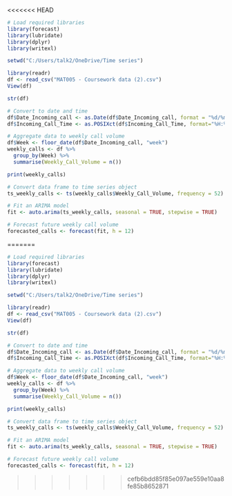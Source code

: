 <<<<<<< HEAD
```r
# Load required libraries
library(forecast)
library(lubridate)
library(dplyr)
library(writexl)
```

```r
setwd("C:/Users/talk2/OneDrive/Time series")

library(readr)
df <- read_csv("MAT005 - Coursework data (2).csv")
View(df)
```

```r
str(df)
```

```r
# Convert to date and time
df$Date_Incoming_call <- as.Date(df$Date_Incoming_call, format = "%d/%m/%Y")
df$Incoming_Call_Time <- as.POSIXct(df$Incoming_Call_Time, format="%H:%M:%S")
```

```r
# Aggregate data to weekly call volume
df$Week <- floor_date(df$Date_Incoming_call, "week")
weekly_calls <- df %>%
  group_by(Week) %>%
  summarise(Weekly_Call_Volume = n())
```



```r
print(weekly_calls)
```

```r
# Convert data frame to time series object
ts_weekly_calls <- ts(weekly_calls$Weekly_Call_Volume, frequency = 52)
```

```r
# Fit an ARIMA model
fit <- auto.arima(ts_weekly_calls, seasonal = TRUE, stepwise = TRUE)
```

```r
# Forecast future weekly call volume
forecasted_calls <- forecast(fit, h = 12)
```

=======
```r
# Load required libraries
library(forecast)
library(lubridate)
library(dplyr)
library(writexl)
```

```r
setwd("C:/Users/talk2/OneDrive/Time series")

library(readr)
df <- read_csv("MAT005 - Coursework data (2).csv")
View(df)
```

```r
str(df)
```

```r
# Convert to date and time
df$Date_Incoming_call <- as.Date(df$Date_Incoming_call, format = "%d/%m/%Y")
df$Incoming_Call_Time <- as.POSIXct(df$Incoming_Call_Time, format="%H:%M:%S")
```

```r
# Aggregate data to weekly call volume
df$Week <- floor_date(df$Date_Incoming_call, "week")
weekly_calls <- df %>%
  group_by(Week) %>%
  summarise(Weekly_Call_Volume = n())
```



```r
print(weekly_calls)
```

```r
# Convert data frame to time series object
ts_weekly_calls <- ts(weekly_calls$Weekly_Call_Volume, frequency = 52)
```

```r
# Fit an ARIMA model
fit <- auto.arima(ts_weekly_calls, seasonal = TRUE, stepwise = TRUE)
```

```r
# Forecast future weekly call volume
forecasted_calls <- forecast(fit, h = 12)
```

>>>>>>> cefb6bdd85f85e097ae559e10aa8fe85b8652871
